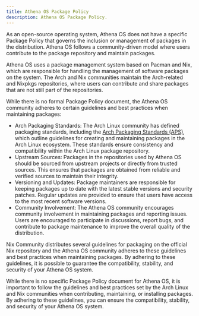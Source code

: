 ```yaml
---
title: Athena OS Package Policy
description: Athena OS Package Policy.
---
```


As an open-source operating system, Athena OS does not have a specific Package Policy that governs the inclusion or management of packages in the distribution. Athena OS follows a community-driven model where users contribute to the package repository and maintain packages.

Athena OS uses a package management system based on Pacman and Nix, which are responsible for handling the management of software packages on the system. The Arch and Nix communities maintain the Arch-related and Nixpkgs repositories, where users can contribute and share packages that are not still part of the repositories.

While there is no formal Package Policy document, the Athena OS community adheres to certain guidelines and best practices when maintaining packages:

* Arch Packaging Standards: The Arch Linux community has defined packaging standards, including the [Arch Packaging Standards (APS)](https://wiki.archlinux.org/title/Arch_package_guidelines), which outline guidelines for creating and maintaining packages in the Arch Linux ecosystem. These standards ensure consistency and compatibility within the Arch Linux package repository.
* Upstream Sources: Packages in the repositories used by Athena OS should be sourced from upstream projects or directly from trusted sources. This ensures that packages are obtained from reliable and verified sources to maintain their integrity.
* Versioning and Updates: Package maintainers are responsible for keeping packages up to date with the latest stable versions and security patches. Regular updates are provided to ensure that users have access to the most recent software versions.
* Community Involvement: The Athena OS community encourages community involvement in maintaining packages and reporting issues. Users are encouraged to participate in discussions, report bugs, and contribute to package maintenance to improve the overall quality of the distribution.

Nix Community distributes several guidelines for packaging on the official Nix repository and the Athena OS community adheres to these guidelines and best practices when maintaining packages. By adhering to these guidelines, it is possible to guarantee the compatibility, stability, and security of your Athena OS system.

While there is no specific Package Policy document for Athena OS, it is important to follow the guidelines and best practices set by the Arch Linux and Nix communities when contributing, maintaining, or installing packages. By adhering to these guidelines, you can ensure the compatibility, stability, and security of your Athena OS system.

<ImageComponent />
